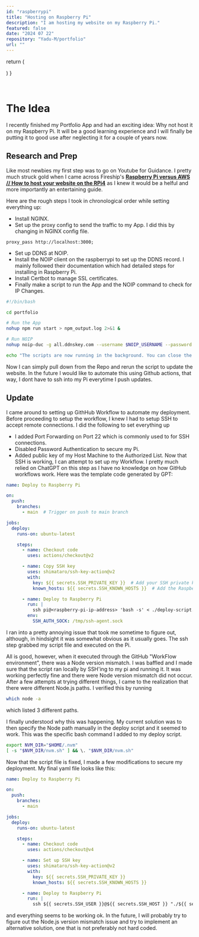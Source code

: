 ```yaml
---
id: "raspberrypi"
title: "Hosting on Raspberry Pi"
description: "I am hosting my website on my Raspberry Pi."
featured: false
date: "2024 07 22"
repository: "Yadu-M/portfolio"
url: ""
---
```



  return (
    <div className="flex gap-x-2">
      <FaReact size={30} />
      <SiTypescript size={30} />
      <SiNextdotjs size={30} />
      <FaServer size={30} />
      <SiRaspberrypi size={30} />
      <SiNginx size={30} />
    </div>
  )
}


<Technologies />
<br />

# The Idea
I recently finished my Portfolio App and had an exciting idea: Why not host it on my 
Raspberry Pi. It will be a good learning experience and I will finally be putting it 
to good use after neglecting it for a couple of years now.

## Research and Prep
Like most newbies my first step was to go on Youtube for Guidance. I pretty much struck gold
when I came across Fireship's **[Raspberry Pi versus AWS // How to host your website on the RPi4](https://youtu.be/QdHvS0D1zAI?si=0Fnc_esdC3RxoILj "Fireships Video")**
as I knew it would be a helful and more importantly an entertaining guide.

Here are the rough steps I took in chronological order while setting everything up:
- Install NGINX.
- Set up the proxy config to send the traffic to my App. I did this by changing in NGINX config file.
```
proxy_pass http://localhost:3000;
```
- Set up DDNS at NOIP.
- Install the NOIP client on the raspberrypi to set up the DDNS record. I mainly followed their documentation
which had detailed steps for installing in Raspberry Pi.
- Install Certbot to manage SSL certificates.
- Finally make a script to run the App and the NOIP command to check for IP Changes.
```bash
#!/bin/bash

cd portfolio

# Run the App
nohup npm run start > npm_output.log 2>&1 &

# Run NOIP
nohup noip-duc -g all.ddnskey.com --username $NOIP_USERNAME --password $NOIP_PASSWORD > noip_output.log 2>&1 &

echo "The scripts are now running in the background. You can close the terminal."
```

Now I can simply pull down from the Repo and rerun the script to update the website. In the future I would like to 
automate this using Github actions, that way, I dont have to ssh into my Pi everytime I push updates.


## Update

I came around to setting up GithHub Workflow to automate my deployment.
Before proceeding to setup the workflow, I knew I had to setup SSH to accept remote connections.
I did the following to set everything up
- I added Port Forwarding on Port 22 which is commonly used to for SSH connections. 
- Disabled Password Authentication to secure my Pi. 
- Added public key of my Host Machine to the Authorized List.
Now that SSH is working, I can attempt to set up my Workflow. I pretty much relied on ChatGPT on this
step as I have no knowledge on how GitHub workflows work. Here was the template code generated by GPT:
```yaml
name: Deploy to Raspberry Pi

on:
  push:
    branches:
      - main  # Trigger on push to main branch

jobs:
  deploy:
    runs-on: ubuntu-latest

    steps:
      - name: Checkout code
        uses: actions/checkout@v2

      - name: Copy SSH key
        uses: shimataro/ssh-key-action@v2
        with:
          key: ${{ secrets.SSH_PRIVATE_KEY }}  # Add your SSH private key as a GitHub secret
          known_hosts: ${{ secrets.SSH_KNOWN_HOSTS }}  # Add the Raspberry Pi host info to known_hosts

      - name: Deploy to Raspberry Pi
        run: |
          ssh pi@<raspberry-pi-ip-address> 'bash -s' < ./deploy-script.sh
        env:
          SSH_AUTH_SOCK: /tmp/ssh-agent.sock
```

I ran into a pretty annoying issue that took me sometime to figure out, although, in hindsight it was
somewhat obvious as it usually goes. The ssh step grabbed my script file and executed on the Pi. 


All is good, however, when it executed through the GitHub "WorkFlow environment", there was a Node version
mismatch. I was baffled and I made sure that the script ran locally by SSH'ing to my pi and running it.
It was working perfectly fine and there were Node version mismatch did not occur. After a few attempts
at trying different things, I came to the realization that there were different Node.js paths. I verified
this by running 
```bash 
which node -a
```
which listed 3 different paths. 


I finally understood 
why this was happening. My current solution was to then specify the Node path manually in the
deploy script and it seemed to work. This was the specific bash command I added to my deploy script.

```bash
export NVM_DIR="$HOME/.nvm"
[ -s "$NVM_DIR/nvm.sh" ] && \. "$NVM_DIR/nvm.sh"
```
Now that the script file is fixed, I made a few modifications to secure my deployment.
My final yaml file looks like this:

```yaml
name: Deploy to Raspberry Pi

on:
  push:
    branches:
      - main

jobs:
  deploy:
    runs-on: ubuntu-latest

    steps:
      - name: Checkout code
        uses: actions/checkout@v4

      - name: Set up SSH key
        uses: shimataro/ssh-key-action@v2
        with:
          key: ${{ secrets.SSH_PRIVATE_KEY }}
          known_hosts: ${{ secrets.SSH_KNOWN_HOSTS }}

      - name: Deploy to Raspberry Pi
        run: |
          ssh ${{ secrets.SSH_USER }}@${{ secrets.SSH_HOST }} "./${{ secrets.DEPLOY_SCRIPT }}"
```

and everything seems to be working ok. In the future, I will probably try to figure out the Node.js version
mismatch issue and try to implement an alternative solution, one that is not preferably not hard coded.
